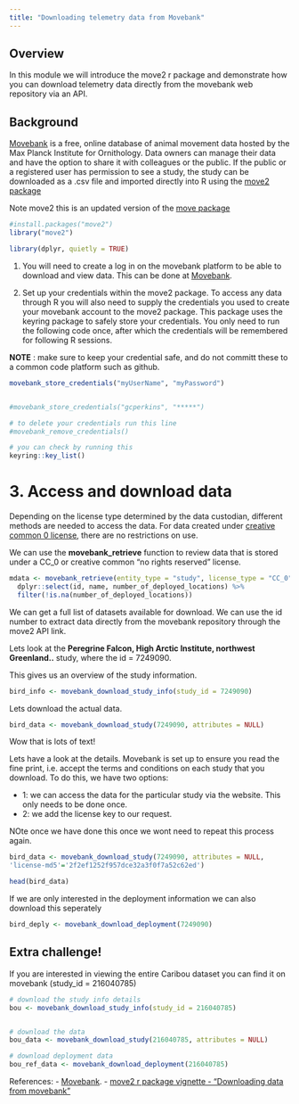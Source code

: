 ```yaml
---
title: "Downloading telemetry data from Movebank"
---
```


## Overview

In this module we will introduce the move2 r package and demonstrate how you can download telemetry data directly from the movebank web repository via an API.


## Background

[Movebank](https://www.movebank.org/cms/movebank-main) is a free, online database of animal movement data hosted by the Max Planck Institute for Ornithology. Data owners can manage their data and have the option to share it with colleagues or the public. If the public or a registered user has permission to see a study, the study can be downloaded as a .csv file and imported directly into R using the [move2 package](https://cran.r-project.org/web/packages/move2/index.html)

Note move2 this is an updated version of the [move package](https://cran.r-project.org/web/packages/move/vignettes/move.html)

```r

#install.packages("move2")
library("move2")

library(dplyr, quietly = TRUE)

```

1.  You will need to create a log in on the movebank platform to be able to download and view data. This can be done at [Movebank](https://www.movebank.org/cms/movebank-main).

2.  Set up your credentials within the move2 package. To access any data through R you will also need to supply the credentials you used to create your movebank account to the move2 package. This package uses the keyring package to safely store your credentials. You only need to run the following code once, after which the credentials will be remembered for following R sessions.

**NOTE** : make sure to keep your credential safe, and do not committ these to a common code platform such as github.

```r

movebank_store_credentials("myUserName", "myPassword")


#movebank_store_credentials("gcperkins", "*****")

# to delete your credentials run this line
#movebank_remove_credentials()

# you can check by running this 
keyring::key_list()


```

# 3. Access and download data

Depending on the license type determined by the data custodian, different methods are needed to access the data. For data created under [creative common 0 license](https://creativecommons.org/public-domain/cc0/), there are no restrictions on use.

We can use the **movebank_retrieve** function to review data that is stored under a CC_0 or creative common "no rights reserved" license.

```r

mdata <- movebank_retrieve(entity_type = "study", license_type = "CC_0") %>%
  dplyr::select(id, name, number_of_deployed_locations) %>%
  filter(!is.na(number_of_deployed_locations)) 


```

We can get a full list of datasets available for download. We can use the id number to extract data directly from the movebank repository through the move2 API link.

Lets look at the **Peregrine Falcon, High Arctic Institute, northwest Greenland..** study, where the id = 7249090.

This gives us an overview of the study information.

```r

bird_info <- movebank_download_study_info(study_id = 7249090)


```

Lets download the actual data.

```r

bird_data <- movebank_download_study(7249090, attributes = NULL)

```

Wow that is lots of text!

Lets have a look at the details. Movebank is set up to ensure you read the fine print, i.e. accept the terms and conditions on each study that you download. To do this, we have two options:

-   1: we can access the data for the particular study via the website. This only needs to be done once.
-   2: we add the license key to our request.

NOte once we have done this once we wont need to repeat this process again.

```r
bird_data <- movebank_download_study(7249090, attributes = NULL,
'license-md5'='2f2ef1252f957dce32a3f0f7a52c62ed')

```

```r

head(bird_data)


```

If we are only interested in the deployment information we can also download this seperately

```r

bird_deply <- movebank_download_deployment(7249090)

```

## Extra challenge!

If you are interested in viewing the entire Caribou dataset you can find it on movebank (study_id = 216040785)

```r

# download the study info details
bou <- movebank_download_study_info(study_id = 216040785)


# download the data 
bou_data <- movebank_download_study(216040785, attributes = NULL)

# download deployment data 
bou_ref_data <- movebank_download_deployment(216040785)

```

References: - [Movebank](https://www.movebank.org/cms/movebank-main). - [move2 r package vignette - "Downloading data from movebank"](https://cran.r-project.org/web/packages/move2/vignettes/movebank.html)
